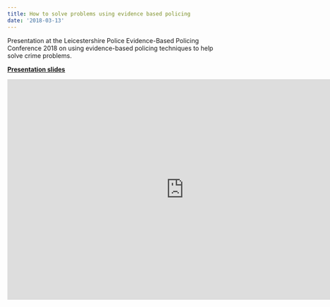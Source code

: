 ```yaml
---
title: How to solve problems using evidence based policing
date: '2018-03-13'
---
```


Presentation at the Leicestershire Police Evidence-Based Policing Conference 2018 on using evidence-based policing techniques to help solve crime problems.

[**Presentation slides**](https://doi.org/10.6084/m9.figshare.8863556.v1)

```{=html}
<iframe src="https://widgets.figshare.com/articles/8863556/embed?show_title=1" width="800" height="500" allowfullscreen frameborder="0"></iframe>
```

